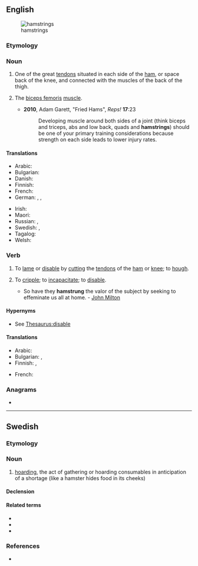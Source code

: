 ==English==
[[File:Hamstrings.gif|thumb|hamstrings]]

===Etymology===
{{affix|en|ham|string|id1=anatomy|gloss1=region back of the knee joint}}

===Noun===
{{en-noun}}

# {{lb|en|anatomy}} One of the great [[tendon]]s situated in each side of the [[ham]], or space back of the knee, and connected with the muscles of the back of the thigh.
# {{lb|en|informal}} The [[biceps femoris]] [[muscle]].
#: {{syn|en|hams}}
#* '''2010''', Adam Garett, "Fried Hams", ''Reps!'' '''17''':23
#*: Developing muscle around both sides of a joint (think biceps and triceps, abs and low back, quads and '''hamstrings''') should be one of your primary training considerations because strength on each side leads to lower injury rates.

====Translations====
{{trans-top|great tendon}}
* Arabic: {{t|ar|وَتَر اَلْمَأْبَض|m}}
* Bulgarian: {{t|bg|колянно сухожилие|n}}
* Danish: {{t+|da|hase}}
* Finnish: {{t+|fi|kinnerjänne}}
* French: {{t+|fr|ischio-jambier|m}}
* German: {{t|de|Hüftgelenkextensoren|m-p}}, {{t|de|ischiocrurale Muskulatur|f}}, {{t|de|rückseitige Oberschenkelmuskulatur|f}}
{{trans-mid}}
* Irish: {{t|ga|teannán ioscaide|m}}
* Maori: {{t|mi|iohere kātete}}
* Russian: {{t|ru|подколе́нное сухожи́лие|n}}, {{qualifier|colloquial}} {{t+|ru|поджи́лки|f-p}}
* Swedish: {{t|sv|knäsena|c}}, {{t|sv|hassena|c}}
* Tagalog: {{t|tl|litid sa alakalakan}}
* Welsh: {{t|cy|llinyn y gar|m}}
{{trans-bottom}}

{{trans-see|biceps femoris}}

===Verb===
{{en-verb|hamstrings|hamstringing|hamstrung|past2=hamstringed}}

# {{lb|en|transitive}} To [[lame]] or [[disable]] by [[cut]]ting the [[tendon]]s of the [[ham]] or [[knee]]; to [[hough]].
#: {{syn|en|hock|hough|hox}}
# {{lb|en|transitive|figurative}} To [[cripple]]; to [[incapacitate]]; to [[disable]]. {{defdate|from 1640s}}
#: {{syn|en|cripple|incapacitate|disable}}
#* So have they '''hamstrung''' the valor of the subject by seeking to effeminate us all at home. - [[w:John Milton|John Milton]]

====Hypernyms====
* See [[Thesaurus:disable]]

====Translations====
{{trans-top|to disable}}
* Arabic: {{t|ar|عَقَرَ}}
* Bulgarian: {{t+|bg|осакатявам}}, {{t+|bg|контузвам}}
* Finnish: {{t+|fi|lamaannuttaa}}, {{t|fi|rampauttaa}}
{{trans-mid}}
* French: {{t+|fr|paralyser}}
{{trans-bottom}}

===Anagrams===
* {{anagrams|en|Stringham}}

----

==Swedish==

===Etymology===
{{suffix|hamstra|ing|lang=sv}}

===Noun===
{{sv-noun|c}}

# [[hoarding]], the act of gathering or hoarding consumables in anticipation of a shortage (like a hamster hides food in its cheeks)

====Declension====
{{sv-noun-unc-irreg-c|2=hamstringen}}

====Related terms====
* {{l|sv|hamster}}
* {{l|sv|hamstrare}}
* {{l|sv|hamstringsvåg}}

===References===
* {{R:SAOL}}